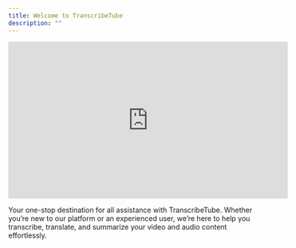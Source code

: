 ```yaml
---
title: Welcome to TranscribeTube
description: ""
---
```


<iframe
  width="560"
  height="315"
  src="https://www.youtube.com/embed/aAYwDPxzhvM"
  title="YouTube video player"
  frameborder="0"
  allow="accelerometer; autoplay; clipboard-write; encrypted-media; gyroscope; picture-in-picture"
  allowfullscreen
></iframe>

Your one-stop destination for all assistance with TranscribeTube. Whether you’re new to our platform or an experienced user, we’re here to help you transcribe, translate, and summarize your video and audio content effortlessly.

